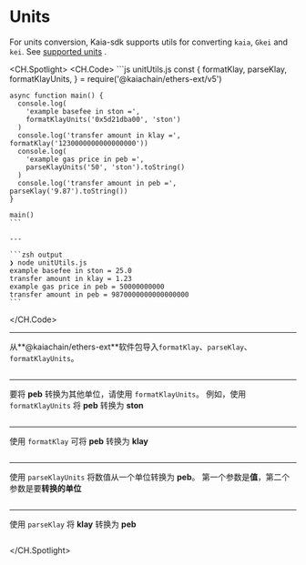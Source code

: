 # Units

For units conversion, Kaia-sdk supports utils for converting `kaia`, `Gkei` and `kei`. See [supported units](https://docs.kaia.io/learn/kaia-native-token/#units-of-kaia-) .

<CH.Spotlight>
  <CH.Code>
    ```js unitUtils.js
    const {
      formatKlay,
      parseKlay,
      formatKlayUnits,
    } = require('@kaiachain/ethers-ext/v5')

    async function main() {
      console.log(
        'example basefee in ston =',
        formatKlayUnits('0x5d21dba00', 'ston')
      )
      console.log('transfer amount in klay =', formatKlay('1230000000000000000'))
      console.log(
        'example gas price in peb =',
        parseKlayUnits('50', 'ston').toString()
      )
      console.log('transfer amount in peb =', parseKlay('9.87').toString())
    }

    main()
    ```

    ---

    ```zsh output
    ❯ node unitUtils.js
    example basefee in ston = 25.0
    transfer amount in klay = 1.23
    example gas price in peb = 50000000000
    transfer amount in peb = 9870000000000000000
    ```
  </CH.Code>

  ---

  从\*\*@kaiachain/ethers-ext\*\*软件包导入`formatKlay`、`parseKlay`、`formatKlayUnits`。

  ```js unitUtils.js focus=1
  ```

  ---

  要将 **peb** 转换为其他单位，请使用 `formatKlayUnits`。 例如，使用 `formatKlayUnits` 将 **peb** 转换为 **ston**

  ```js unitUtils.js focus=8:11
  ```

  ---

  使用 `formatKlay` 可将 **peb** 转换为 **klay**

  ```js unitUtils.js focus=12
  ```

  ---

  使用 `parseKlayUnits` 将数值从一个单位转换为 **peb**。 第一个参数是**值**，第二个参数是要**转换的单位**

  ```js unitUtils.js focus=13:16
  ```

  ---

  使用 `parseKlay` 将 **klay** 转换为 **peb**

  ```js unitUtils.js focus=17
  ```
</CH.Spotlight>
